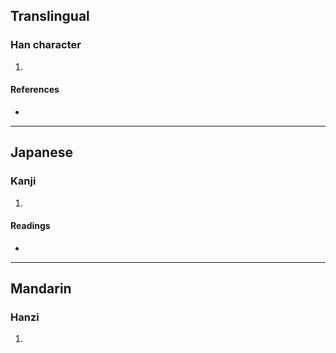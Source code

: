 {{character info/new}}
==Translingual==

===Han character===
{{Han char|rn=19|rad=力|as=12|sn=14|four=24627|canj=HWKS|ids=⿰番力}}

# {{defn|Han|sort=力12}}

====References====
* {{Han ref|kx=0149.210|dkj=02444|dj=0337.130|hdz=10380.150|uh=52EB|ud=21227|bh=E144|bd=57668}}

----

==Japanese==

===Kanji===
{{ja-kanji|grade=|rs=力12}}

# {{defn|lang=ja|sort=力12}}

====Readings====
* {{ja-readings|on=[[はん]] (han), [[ほん]] (hon)|kun=[[すこやか]] (sukoyaka)}}

----

==Mandarin==

===Hanzi===
{{cmn-hanzi|pin=[[fán]] ([[fan2]])|wg=fan<sup>2</sup>}}

# {{defn|lang=cmn|sort=力12}}